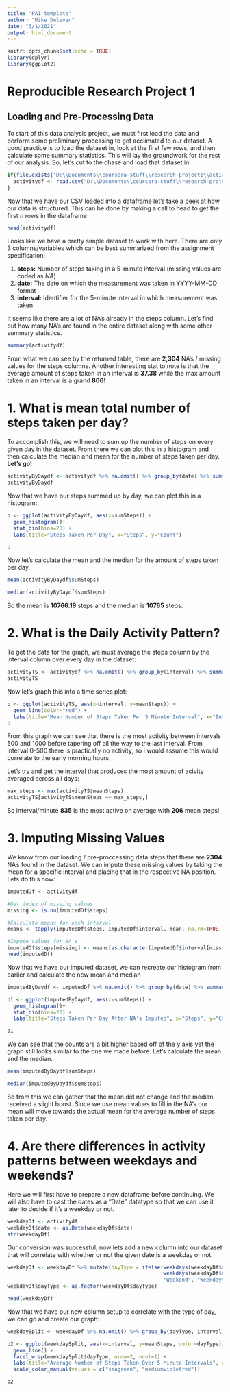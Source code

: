 ```yaml
---
title: "PA1_template"
author: "Mike Delevan"
date: "3/1/2021"
output: html_document
---
```


```r
knitr::opts_chunk$set(echo = TRUE)
library(dplyr)
library(ggplot2)
```

# Reproducible Research Project 1

## Loading and Pre-Processing Data

To start of this data analysis project, we must first load the data and perform some preliminary processing to get acclimated to our dataset. A good practice is to load the dataset in, look at the first few rows, and then calculate some summary statistics. This will lay the groundwork for the rest of our analysis. So, let's cut to the chase and load that dataset in:

```r
if(file.exists("D:\\Documents\\coursera-stuff\\research-project1\\activity.csv")){
  activitydf <- read.csv("D:\\Documents\\coursera-stuff\\research-project1\\activity.csv", header=TRUE)
}
```

Now that we have our CSV loaded into a dataframe let's take a peek at how our data is structured. This can be done by making a call to head to get the first $n$ rows in the dataframe

```r
head(activitydf)
```

Looks like we have a pretty simple dataset to work with here. There are only 3 columns/variables which can be best summarized from the assignment specification:

1. **steps:** Number of steps taking in a 5-minute interval (missing values are coded as $NA$)
2. **date:** The date on which the measurement was taken in YYYY-MM-DD format
3. **interval:** Identifier for the 5-minute interval in which measurement was taken

It seems like there are a lot of NA's already in the steps column. Let's find out how many NA's are found in the entire dataset along with some other summary statistics.

```r
summary(activitydf)
```

From what we can see by the returned table, there are **2,304** NA's / missing values for the steps columns. Another interesting stat to note is that the average amount of steps taken in an interval is **37.38** while the max amount taken in an interval is a grand **806**!

# 1. What is mean total number of steps taken per day?

To accomplish this, we will need to sum up the number of steps on every given day in the dataset. From there we can plot this in a histogram and then calculate the median and mean for the number of steps taken per day. **Let's go!**

```r
activityByDaydf <- activitydf %>% na.omit() %>% group_by(date) %>% summarise(sumSteps = sum(steps))
activityByDaydf
```

Now that we have our steps summed up by day, we can plot this in a histogram:

```r
p <- ggplot(activityByDaydf, aes(x=sumSteps)) + 
  geom_histogram()+ 
  stat_bin(bins=20) +
  labs(title="Steps Taken Per Day", x="Steps", y="Count")

p
```

Now let's calculate the mean and the median for the amount of steps taken per day.

```r
mean(activityByDaydf$sumSteps)

median(activityByDaydf$sumSteps)
```


So the mean is **10766.19** steps and the median is **10765** steps.


# 2. What is the Daily Activity Pattern?

To get the data for the graph, we must average the steps column by the interval column over every day in the dataset:

```r
activityTS <- activitydf %>% na.omit() %>% group_by(interval) %>% summarise(meanSteps = mean(steps))
activityTS
```

Now let's graph this into a time series plot:

```r
p <- ggplot(activityTS, aes(x=interval, y=meanSteps)) + 
  geom_line(color="red") +
  labs(title="Mean Number of Steps Taken Per 5 Minute Interval", x="Interval", y="Mean Steps")
p
```


From this graph we can see that there is the most activity between intervals 500 and 1000 before tapering off all the way to the last interval. From interval 0-500 there is practically no activity, so I would assume this would correlate to the early morning hours.

Let's try and get the interval that produces the most amount of acivity averaged across all days:

```r
max_steps <- max(activityTS$meanSteps)
activityTS[activityTS$meanSteps == max_steps,]
```

So interval/minute **835** is the most active on average with **206** mean steps!

# 3. Imputing Missing Values

We know from our loading / pre-proccessing data steps that there are **2304** NA's found in the dataset. We can impute these missing values by taking the mean for a specific interval and placing that in the respective NA position. Lets do this now:

```r
imputedDf <- activitydf

#Get index of missing values
missing <- is.na(imputedDf$steps)

#Calculate means for each interval
means <- tapply(imputedDf$steps, imputedDf$interval, mean, na.rm=TRUE, simplify=T)

#Impute values for NA's
imputedDf$steps[missing] <- means[as.character(imputedDf$interval[missing])]
head(imputedDf)
```
 
Now that we have our imputed dataset, we can recreate our histogram from earlier and calculate the new mean and median

```r
imputedByDaydf <- imputedDf %>% na.omit() %>% group_by(date) %>% summarise(sumSteps = sum(steps))

p1 <- ggplot(imputedByDaydf, aes(x=sumSteps)) + 
  geom_histogram()+ 
  stat_bin(bins=20) +
  labs(title="Steps Taken Per Day After NA's Imputed", x="Steps", y="Count")

p1
```

We can see that the counts are a bit higher based off of the y axis yet the graph still looks similar to the one we made before. Let's calculate the mean and the median.

```r
mean(imputedByDaydf$sumSteps)

median(imputedByDaydf$sumSteps)
```

So from this we can gather that the mean did not change and the median received a slight boost. Since we use mean values to fill in the NA's our mean will move towards the actual mean for the average number of steps taken per day.

# 4. Are there differences in activity patterns between weekdays and weekends?

Here we will first have to prepare a new dataframe before continuing. We will also have to cast the dates as a "Date" datatype so that we can use it later to decide if it's a weekday or not.

```r
weekdayDf <- activitydf
weekdayDf$date <- as.Date(weekdayDf$date)
str(weekdayDf)
```

Our conversion was successful, now lets add a new column into our dataset that will correlate with whether or not the given date is a weekday or not.

```r
weekdayDf <- weekdayDf %>% mutate(dayType = ifelse(weekdays(weekdayDf$date) == "Saturday" |
                                                   weekdays(weekdayDf$date) == "Sunday",
                                                   "Weekend", "Weekday"))
weekdayDf$dayType <- as.factor(weekdayDf$dayType)

head(weekdayDf)
```

Now that we have our new column setup to correlate with the type of day, we can go and create our graph:

```r
weekdaySplit <- weekdayDf %>% na.omit() %>% group_by(dayType, interval) %>% summarise(meanSteps = mean(steps))

p2 <- ggplot(weekdaySplit, aes(x=interval, y=meanSteps, color=dayType)) +
  geom_line() +
  facet_wrap(weekdaySplit$dayType, nrow=2, ncol=1) +
  labs(title="Average Number of Steps Taken Over 5-Minute Intervals", x="Mean Steps", y="Interval") +
  scale_color_manual(values = c("seagreen", "mediumvioletred"))

p2
```